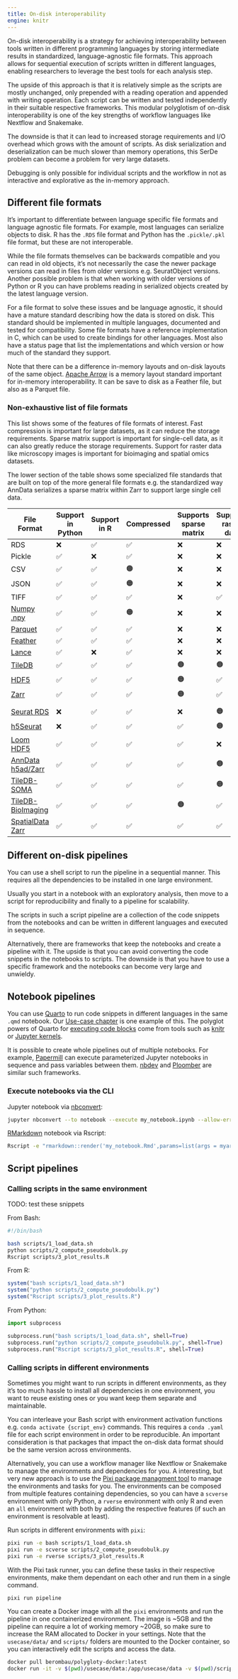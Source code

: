 ```yaml
---
title: On-disk interoperability
engine: knitr
---
```


On-disk interoperability is a strategy for achieving interoperability between tools written in different programming languages by storing intermediate results in standardized, language-agnostic file formats. This approach allows for sequential execution of scripts written in different languages, enabling researchers to leverage the best tools for each analysis step.

The upside of this approach is that it is relatively simple as the scripts are mostly unchanged, only prepended with a reading operation and appended with writing operation. Each script can be written and tested independently in their suitable respective frameworks. This modular polyglotism of on-disk interoperability is one of the key strengths of workflow languages like Nextflow and Snakemake.

The downside is that it can lead to increased storage requirements and I/O overhead which grows with the amount of scripts. As disk serialization and deserialization can be much slower than memory operations, this SerDe problem can become a problem for very large datasets.

Debugging is only possible for individual scripts and the workflow in not as interactive and explorative as the in-memory approach.

## Different file formats

It's important to differentiate between language specific file formats and language agnostic file formats. For example, most languages can serialize objects to disk. R has the `.RDS` file format and Python has the `.pickle/.pkl` file format, but these are not interoperable.

While the file formats themselves can be backwards compatible and you can read in old objects, it's not necessarily the case the newer package versions can read in files from older versions e.g. SeuratObject versions. Another possible problem is that when working with older versions of Python or R you can have problems reading in serialized objects created by the latest language version.

For a file format to solve these issues and be language agnostic, it should have a mature standard describing how the data is stored on disk. This standard should be implemented in multiple languages, documented and tested for compatibility. Some file formats have a reference implementation in C, which can be used to create bindings for other languages. Most also have a status page that list the implementations and which version or how much of the standard they support.

Note that there can be a difference in-memory layouts and on-disk layouts of the same object. [Apache Arrow](https://arrow.apache.org/docs/index.html) is a memory layout standard important for in-memory interoperability. It can be save to disk as a Feather file, but also as a Parquet file.

### Non-exhaustive list of file formats

This list shows some of the features of file formats of interest. Fast compression is important for large datasets, as it can reduce the storage requirements. Sparse matrix support is important for single-cell data, as it can also greatly reduce the storage requirements. Support for raster data like microscopy images is important for bioimaging and spatial omics datasets.

The lower section of the table shows some specialized file standards that are built on top of the more general file formats e.g. the standardized way AnnData serializes a sparse matrix within Zarr to support large single cell data.

| File Format | Support in Python | Support in R | Compressed | Supports sparse matrix | Supports raster data |
|-------------|------------------|--------------|------------|------------------------|-----|
| RDS         | ❌                | ✅           | ✅          | ❌                      | ❌ |
| Pickle      | ✅                | ❌           | ✅          | ❌                      | ❌ |
| CSV         | ✅                | ✅           | 🟠          | ❌                      | ❌ |
| JSON        | ✅                | ✅           | 🟠          | ❌                      | ❌ |
| TIFF        | ✅                | ✅           | ✅          | ❌                      | ✅ |
| [Numpy .npy](https://numpy.org/doc/stable/reference/generated/numpy.lib.format.html#module-numpy.lib.format) | ✅                | ✅           | 🟠          | ❌                      | ❌ |
| [Parquet](https://parquet.apache.org/) | ✅ | ✅ | ✅ | ❌ | ❌ |
| [Feather](https://arrow.apache.org/docs/python/feather.html) | ✅ | ✅ | ✅ | ❌ | ❌ |
| [Lance](https://github.com/lancedb/lance) | ✅ | ❌ | ✅ | ❌ | ❌ |
| [TileDB](https://tiledb.io/) | ✅ | ✅ | ✅ | 🟠 | 🟠 |
| [HDF5](https://www.hdfgroup.org/) | ✅ | ✅ | ✅ | 🟠 | ✅ |
| [Zarr](https://zarr.readthedocs.io/en/stable/) | ✅ | ✅ | ✅ | 🟠 | ✅ |
||
| [Seurat RDS](https://satijalab.org/seurat/) | ❌ | ✅ | ✅ | ❌ | 🟠 |
| [h5Seurat](https://mojaveazure.github.io/seurat-disk/index.html) | ❌ | ✅ | ✅ | ✅ | 🟠 |
| [Loom HDF5](https://loompy.org/) | ✅ | ✅ | ✅ | ✅ | ❌ |
| [AnnData h5ad/Zarr](https://anndata.readthedocs.io/en/latest/anndata.zarr.html) | ✅ | ✅ | ✅ | ✅ | 🟠 |
| [TileDB-SOMA](https://tiledb.com/open-source/life-sciences) | ✅ | ✅ | ✅ | ✅ | 🟠 |
| [TileDB-BioImaging](https://tiledb.com/open-source/life-sciences) | ✅ | ✅ | ✅ | 🟠 | ✅ |
| [SpatialData Zarr](https://spatialdata.scverse.org/en/stable/) | ✅ | ✅ | ✅ | ✅ | ✅ |

## Different on-disk pipelines

You can use a shell script to run the pipeline in a sequential manner. This requires all the dependencies to be installed in one large environment.

Usually you start in a notebook with an exploratory analysis, then move to a script for reproducibility and finally to a pipeline for scalability.

The scripts in such a script pipeline are a collection of the code snippets from the notebooks and can be written in different languages and executed in sequence.

Alternatively, there are frameworks that keep the notebooks and create a pipeline with it. The upside is that you can avoid converting the code snippets in the notebooks to scripts. The downside is that you have to use a specific framework and the notebooks can become very large and unwieldy.

## Notebook pipelines

You can use [Quarto](https://quarto.org/) to run code snippets in different languages in the same `.qmd` notebook. Our [Use-case chapter](./usecase/) is one example of this. The polyglot powers of Quarto for [executing code blocks](https://quarto.org/docs/computations/execution-options.html) come from tools such as [knitr](https://yihui.org/knitr/) or [Jupyter kernels](https://docs.jupyter.org/en/latest/projects/kernels.html).

It is possible to create whole pipelines out of multiple notebooks. For example, [Papermill](https://github.com/nteract/papermill) can execute parameterized Jupyter notebooks in sequence and pass variables between them. [nbdev](https://nbdev.fast.ai/) and [Ploomber](https://github.com/ploomber/ploomber) are similar such frameworks.

### Execute notebooks via the CLI

Jupyter notebook via [nbconvert](https://nbconvert.readthedocs.io/en/latest/#):
```bash
jupyter nbconvert --to notebook --execute my_notebook.ipynb --allow-errors --output-dir outputs/
```

[RMarkdown](https://rmarkdown.rstudio.com/) notebook via Rscript:
```bash
Rscript -e "rmarkdown::render('my_notebook.Rmd',params=list(args = myarg))"
```

## Script pipelines

### Calling scripts in the same environment

TODO: test these snippets

From Bash:
```bash
#!/bin/bash

bash scripts/1_load_data.sh
python scripts/2_compute_pseudobulk.py
Rscript scripts/3_plot_results.R
```

From R:
```r
system("bash scripts/1_load_data.sh")
system("python scripts/2_compute_pseudobulk.py")
system("Rscript scripts/3_plot_results.R")
```

From Python:
```python
import subprocess

subprocess.run("bash scripts/1_load_data.sh", shell=True)
subprocess.run("python scripts/2_compute_pseudobulk.py", shell=True)
subprocess.run("Rscript scripts/3_plot_results.R", shell=True)
```

### Calling scripts in different environments

Sometimes you might want to run scripts in different environments, as they it's too much hassle to install all dependencies in one environment, you want to reuse existing ones or you want keep them separate and maintainable.

You can interleave your Bash script with environment activation functions e.g. `conda activate {script_env}` commands. This requires a `conda .yaml` file for each script environment in order to be reproducible. An important consideration is that packages that impact the on-disk data format should be the same version across environments.

Alternatively, you can use a workflow manager like Nextflow or Snakemake to manage the environments and dependencies for you. A interesting, but very new approach is to use the [Pixi package managment tool](https://pixi.sh/latest/) to manage the environments and tasks for you. The environments can be composed from multiple features containing dependencies, so you can have a `scverse` environment with only Python, a `rverse` environment with only R and even an `all` environment with both by adding the respective features (if such an environment is resolvable at least).

Run scripts in different environments with `pixi`:
```bash
pixi run -e bash scripts/1_load_data.sh
pixi run -e scverse scripts/2_compute_pseudobulk.py
pixi run -e rverse scripts/3_plot_results.R
```

With the Pixi task runner, you can define these tasks in their respective environments, make them dependant on each other and run them in a single command.

```bash
pixi run pipeline
```

You can create a Docker image with all the `pixi` environments and run the pipeline in one containerized environment. The image is ~5GB and the pipeline can require a lot of working memory ~20GB, so make sure to increase the RAM allocated to Docker in your settings. Note that the `usecase/data/` and `scripts/` folders are mounted to the Docker container, so you can interactively edit the scripts and access the data.

```bash
docker pull berombau/polygloty-docker:latest
docker run -it -v $(pwd)/usecase/data:/app/usecase/data -v $(pwd)/scripts:/app/scripts berombau/polygloty-docker:latest pixi run pipeline
```
